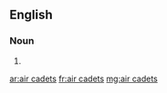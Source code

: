 ==English==

===Noun===
{{head|en|noun plural form}}

# {{plural of|air cadet|lang=en}}

[[ar:air cadets]]
[[fr:air cadets]]
[[mg:air cadets]]